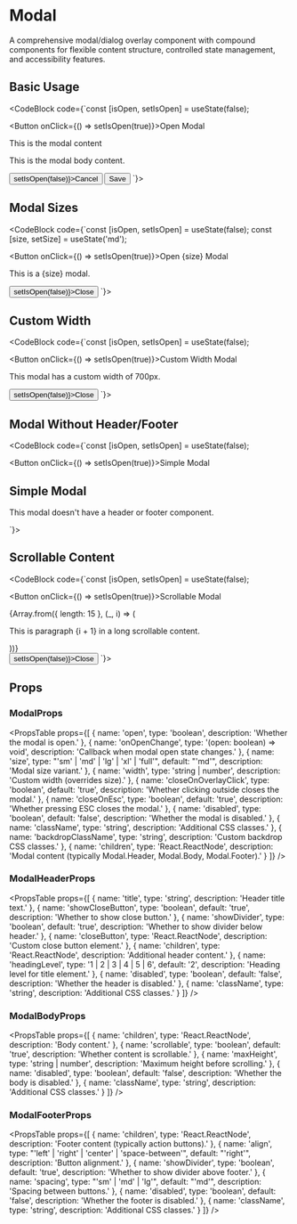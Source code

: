 
# Modal

A comprehensive modal/dialog overlay component with compound components for flexible content structure, controlled state management, and accessibility features.

## Basic Usage

<CodeBlock code={`const [isOpen, setIsOpen] = useState(false);

<Button onClick={() => setIsOpen(true)}>Open Modal</Button>

<Modal open={isOpen} onOpenChange={setIsOpen}>
  <Modal.Header title="Modal Title">
    This is the modal content
  </Modal.Header>
  <Modal.Body>
    <p>This is the modal body content.</p>
  </Modal.Body>
  <Modal.Footer>
    <Button variant="ghost" onClick={() => setIsOpen(false)}>Cancel</Button>
    <Button variant="primary">Save</Button>
  </Modal.Footer>
</Modal>`}>
  <div className="w-64">
    <ModalExample />
  </div>
</CodeBlock>

## Modal Sizes

<CodeBlock code={`const [isOpen, setIsOpen] = useState(false);
const [size, setSize] = useState('md');

<Button onClick={() => setIsOpen(true)}>Open {size} Modal</Button>

<Modal open={isOpen} onOpenChange={setIsOpen} size={size}>
  <Modal.Header title="Modal Title" />
  <Modal.Body>
    <p>This is a {size} modal.</p>
  </Modal.Body>
  <Modal.Footer>
    <Button variant="ghost" onClick={() => setIsOpen(false)}>Close</Button>
  </Modal.Footer>
</Modal>`}>
  <div className="w-80">
    <ModalSizesExample />
  </div>
</CodeBlock>

## Custom Width

<CodeBlock code={`const [isOpen, setIsOpen] = useState(false);

<Button onClick={() => setIsOpen(true)}>Custom Width Modal</Button>

<Modal open={isOpen} onOpenChange={setIsOpen} width="700px">
  <Modal.Header title="Custom Width Modal" />
  <Modal.Body>
    <p>This modal has a custom width of 700px.</p>
  </Modal.Body>
  <Modal.Footer>
    <Button variant="ghost" onClick={() => setIsOpen(false)}>Close</Button>
  </Modal.Footer>
</Modal>`}>
  <div className="w-64">
    <CustomWidthExample />
  </div>
</CodeBlock>

## Modal Without Header/Footer

<CodeBlock code={`const [isOpen, setIsOpen] = useState(false);

<Button onClick={() => setIsOpen(true)}>Simple Modal</Button>

<Modal open={isOpen} onOpenChange={setIsOpen}>
  <Modal.Body>
    <h2 className="text-lg font-semibold mb-4">Simple Modal</h2>
    <p>This modal doesn't have a header or footer component.</p>
  </Modal.Body>
</Modal>`}>
  <div className="w-64">
    <SimpleModalExample />
  </div>
</CodeBlock>

## Scrollable Content

<CodeBlock code={`const [isOpen, setIsOpen] = useState(false);

<Button onClick={() => setIsOpen(true)}>Scrollable Modal</Button>

<Modal open={isOpen} onOpenChange={setIsOpen}>
  <Modal.Header title="Scrollable Content" />
  <Modal.Body>
    <div className="space-y-4">
      {Array.from({ length: 15 }, (_, i) => (
        <p key={i}>This is paragraph {i + 1} in a long scrollable content.</p>
      ))}
    </div>
  </Modal.Body>
  <Modal.Footer>
    <Button variant="ghost" onClick={() => setIsOpen(false)}>Close</Button>
  </Modal.Footer>
</Modal>`}>
  <div className="w-64">
    <ScrollableModalExample />
  </div>
</CodeBlock>

## Props

### ModalProps
<PropsTable props={[
  { name: 'open', type: 'boolean', description: 'Whether the modal is open.' },
  { name: 'onOpenChange', type: '(open: boolean) => void', description: 'Callback when modal open state changes.' },
  { name: 'size', type: "'sm' | 'md' | 'lg' | 'xl' | 'full'", default: "'md'", description: 'Modal size variant.' },
  { name: 'width', type: 'string | number', description: 'Custom width (overrides size).' },
  { name: 'closeOnOverlayClick', type: 'boolean', default: 'true', description: 'Whether clicking outside closes the modal.' },
  { name: 'closeOnEsc', type: 'boolean', default: 'true', description: 'Whether pressing ESC closes the modal.' },
  { name: 'disabled', type: 'boolean', default: 'false', description: 'Whether the modal is disabled.' },
  { name: 'className', type: 'string', description: 'Additional CSS classes.' },
  { name: 'backdropClassName', type: 'string', description: 'Custom backdrop CSS classes.' },
  { name: 'children', type: 'React.ReactNode', description: 'Modal content (typically Modal.Header, Modal.Body, Modal.Footer).' }
]} />

### ModalHeaderProps
<PropsTable props={[
  { name: 'title', type: 'string', description: 'Header title text.' },
  { name: 'showCloseButton', type: 'boolean', default: 'true', description: 'Whether to show close button.' },
  { name: 'showDivider', type: 'boolean', default: 'true', description: 'Whether to show divider below header.' },
  { name: 'closeButton', type: 'React.ReactNode', description: 'Custom close button element.' },
  { name: 'children', type: 'React.ReactNode', description: 'Additional header content.' },
  { name: 'headingLevel', type: '1 | 2 | 3 | 4 | 5 | 6', default: '2', description: 'Heading level for title element.' },
  { name: 'disabled', type: 'boolean', default: 'false', description: 'Whether the header is disabled.' },
  { name: 'className', type: 'string', description: 'Additional CSS classes.' }
]} />

### ModalBodyProps
<PropsTable props={[
  { name: 'children', type: 'React.ReactNode', description: 'Body content.' },
  { name: 'scrollable', type: 'boolean', default: 'true', description: 'Whether content is scrollable.' },
  { name: 'maxHeight', type: 'string | number', description: 'Maximum height before scrolling.' },
  { name: 'disabled', type: 'boolean', default: 'false', description: 'Whether the body is disabled.' },
  { name: 'className', type: 'string', description: 'Additional CSS classes.' }
]} />

### ModalFooterProps
<PropsTable props={[
  { name: 'children', type: 'React.ReactNode', description: 'Footer content (typically action buttons).' },
  { name: 'align', type: "'left' | 'right' | 'center' | 'space-between'", default: "'right'", description: 'Button alignment.' },
  { name: 'showDivider', type: 'boolean', default: 'true', description: 'Whether to show divider above footer.' },
  { name: 'spacing', type: "'sm' | 'md' | 'lg'", default: "'md'", description: 'Spacing between buttons.' },
  { name: 'disabled', type: 'boolean', default: 'false', description: 'Whether the footer is disabled.' },
  { name: 'className', type: 'string', description: 'Additional CSS classes.' }
]} />

